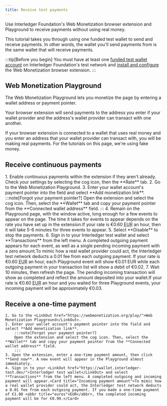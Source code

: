 ```yaml
---
title: Receive test payments
---
```



Use Interledger Foundation's Web Monetization browser extension and Playground to receive payments without using real money.

This tutorial takes you through using one funded test wallet to send and receive payments. In other words, the wallet you'll send payments from is the same wallet that will receive payments.

:::tip[Before you begin]
You must have at least one [funded test wallet account](/guides/test-wallet-sign-up) on Interledger Foundation's test network and [install and configure](/guides/send-test-payments) the Web Monetization browser extension.
:::

## Web Monetization Playground

The <LinkOut href="https://webmonetization.org/play/">Web Monetization Playground</LinkOut> lets you monetize the page by entering a wallet address or payment pointer.

Your browser extension will send payments to the address you enter if your wallet provider and the address's wallet provider can transact with one another.

If your browser extension is connected to a wallet that uses real money and you enter an address that your wallet provider can transact with, you will be making real payments. For the tutorials on this page, we're using fake money.

## Receive continuous payments

<Steps>
    1. Enable continuous payments within the extension if they aren't already. Check your settings by selecting the cog icon, then the **Rate** tab.
    2. Go to the <LinkOut href="https://webmonetization.org/play/">Web Monetization Playground</LinkOut>.
    3. Enter your wallet account's payment pointer into the field and select **Add monetization link**.
        :::note[Forgot your payment pointer?]
        Open the extension and select the cog icon. Then, select the **Wallet** tab and copy your payment pointer from the **Connected wallet address** field.
        :::
    4. Remain on the Playground page, with the window active, long enough for a few events to appear on the page. The time it takes for events to appear depends on the rate you have set up in the extension.<Card title="Example">If your rate is €0.60 <abbr title="euros">EUR</abbr> an hour, then it will take 5-6 minutes for three events to appear.</Card>
    5. Select **Disable** to stop the payments.
    6. Sign in to your <LinkOut href="https://wallet.interledger-test.dev/">Interledger test wallet</LinkOut> and select **Transactions** from the left menu. A completed outgoing payment appears for each event, as well as a single pending incoming payment with a zero amount.<Card title="Outgoing payment amounts">To mimic how a real wallet provider could act, the Interledger test network deducts a 0.01 fee from each outgoing payment. If your rate is €0.60 <abbr title="euros">EUR</abbr> an hour, each Playground event will show €0.01 EUR while each outgoing payment in your transaction list will show a debit of €0.02.</Card>
    7. Wait 10 minutes, then refresh the page. The pending incoming transaction will show as completed and reflect the amount deposited into your wallet.<Card title="Example">If your rate is €0.60 <abbr title="euros">EUR</abbr> an hour and you waited for three Playground events, your incoming payment will be approximately €0.03.</Card>
</Steps>

## Receive a one-time payment

    1. Go to the <LinkOut href="https://webmonetization.org/play/">Web Monetization Playground</LinkOut>.
    2. Enter your wallet account's payment pointer into the field and select **Add monetization link**.
        :::note[Forgot your payment pointer?]
        Open the extension and select the cog icon. Then, select the **Wallet** tab and copy your payment pointer from the **Connected wallet address** field.
        :::
    3. Open the extension, enter a one-time payment amount, then click **Send now**. A new event will appear in the Playground almost immediately.
    4. Sign in to your <LinkOut href="https://wallet.interledger-test.dev/">Interledger test wallet</LinkOut> and select **Transactions** from the left menu. A completed outgoing and incoming payment will appear.<Card title="Incoming payment amount">To mimic how a real wallet provider could act, the Interledger test network deducts a 0.01 fee from each outgoing payment. If you made a one-time payment of €1.00 <abbr title="euros">EUR</abbr>, the completed incoming payment will be for €0.99.</Card>